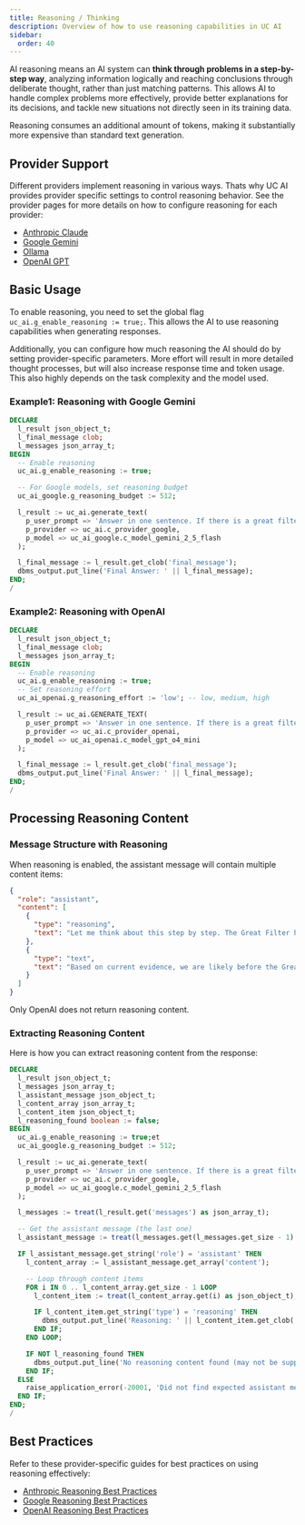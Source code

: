 ```yaml
---
title: Reasoning / Thinking
description: Overview of how to use reasoning capabilities in UC AI
sidebar:
  order: 40
---
```



AI reasoning means an AI system can **think through problems in a step-by-step way**, analyzing information logically and reaching conclusions through deliberate thought, rather than just matching patterns. This allows AI to handle complex problems more effectively, provide better explanations for its decisions, and tackle new situations not directly seen in its training data.

Reasoning consumes an additional amount of tokens, making it substantially more expensive than standard text generation.

## Provider Support

Different providers implement reasoning in various ways. Thats why UC AI provides provider specific settings to control reasoning behavior. See the provider pages for more details on how to configure reasoning for each provider:

- [Anthropic Claude](/providers/anthropic/#reasoning--extended-thinkings)
- [Google Gemini](/products/uc-ai/docs/providers/google/#reasoning--thinking)
- [Ollama](/products/uc-ai/docs/providers/ollama/#reasoning--thinking)
- [OpenAI GPT](/products/uc-ai/docs/providers/openai/#reasoning--thinking)

## Basic Usage

To enable reasoning, you need to set the global flag `uc_ai.g_enable_reasoning := true;`. This allows the AI to use reasoning capabilities when generating responses.

Additionally, you can configure how much reasoning the AI should do by setting provider-specific parameters. More effort will result in more detailed thought processes, but will also increase response time and token usage. This also highly depends on the task complexity and the model used.

### Example1: Reasoning with Google Gemini

```sql
DECLARE
  l_result json_object_t;
  l_final_message clob;
  l_messages json_array_t;
BEGIN
  -- Enable reasoning
  uc_ai.g_enable_reasoning := true;

  -- For Google models, set reasoning budget
  uc_ai_google.g_reasoning_budget := 512;

  l_result := uc_ai.generate_text(
    p_user_prompt => 'Answer in one sentence. If there is a great filter, are we before or after it and why?',
    p_provider => uc_ai.c_provider_google,
    p_model => uc_ai_google.c_model_gemini_2_5_flash
  );

  l_final_message := l_result.get_clob('final_message');
  dbms_output.put_line('Final Answer: ' || l_final_message);
END;
/
```

### Example2: Reasoning with OpenAI

```sql
DECLARE
  l_result json_object_t;
  l_final_message clob;
  l_messages json_array_t;
BEGIN
  -- Enable reasoning
  uc_ai.g_enable_reasoning := true;
  -- Set reasoning effort
  uc_ai_openai.g_reasoning_effort := 'low'; -- low, medium, high

  l_result := uc_ai.GENERATE_TEXT(
    p_user_prompt => 'Answer in one sentence. If there is a great filter, are we before or after it and why.',
    p_provider => uc_ai.c_provider_openai,
    p_model => uc_ai_openai.c_model_gpt_o4_mini
  );

  l_final_message := l_result.get_clob('final_message');
  dbms_output.put_line('Final Answer: ' || l_final_message);
END;
/
```

## Processing Reasoning Content

### Message Structure with Reasoning

When reasoning is enabled, the assistant message will contain multiple content items:

```json
{
  "role": "assistant",
  "content": [
    {
      "type": "reasoning",
      "text": "Let me think about this step by step. The Great Filter hypothesis suggests there's a barrier that prevents life from developing into advanced civilizations..."
    },
    {
      "type": "text",
      "text": "Based on current evidence, we are likely before the Great Filter, as we haven't yet achieved interstellar civilization or solved existential risks."
    }
  ]
}
```

Only OpenAI does not return reasoning content.

### Extracting Reasoning Content

Here is how you can extract reasoning content from the response:

```sql
DECLARE
  l_result json_object_t;
  l_messages json_array_t;
  l_assistant_message json_object_t;
  l_content_array json_array_t;
  l_content_item json_object_t;
  l_reasoning_found boolean := false;
BEGIN
  uc_ai.g_enable_reasoning := true;et
  uc_ai_google.g_reasoning_budget := 512;

  l_result := uc_ai.generate_text(
    p_user_prompt => 'Answer in one sentence. If there is a great filter, are we before or after it and why?',
    p_provider => uc_ai.c_provider_google,
    p_model => uc_ai_google.c_model_gemini_2_5_flash
  );

  l_messages := treat(l_result.get('messages') as json_array_t);

  -- Get the assistant message (the last one)
  l_assistant_message := treat(l_messages.get(l_messages.get_size - 1) as json_object_t);

  IF l_assistant_message.get_string('role') = 'assistant' THEN
    l_content_array := l_assistant_message.get_array('content');

    -- Loop through content items
    FOR i IN 0 .. l_content_array.get_size - 1 LOOP
      l_content_item := treat(l_content_array.get(i) as json_object_t);

      IF l_content_item.get_string('type') = 'reasoning' THEN
        dbms_output.put_line('Reasoning: ' || l_content_item.get_clob('text'));
      END IF;
    END LOOP;

    IF NOT l_reasoning_found THEN
      dbms_output.put_line('No reasoning content found (may not be supported by this provider/model)');
    END IF;
  ELSE
    raise_application_error(-20001, 'Did not find expected assistant message structure');
  END IF;
END;
/
```

## Best Practices

Refer to these provider-specific guides for best practices on using reasoning effectively:

- [Anthropic Reasoning Best Practices](https://docs.anthropic.com/en/docs/build-with-claude/extended-thinking#best-practices-and-considerations-for-extended-thinking)
- [Google Reasoning Best Practices](https://ai.google.dev/gemini-api/docs/thinking#best-practices)
- [OpenAI Reasoning Best Practices](https://platform.openai.com/docs/guides/reasoning-best-practices#page-top)
